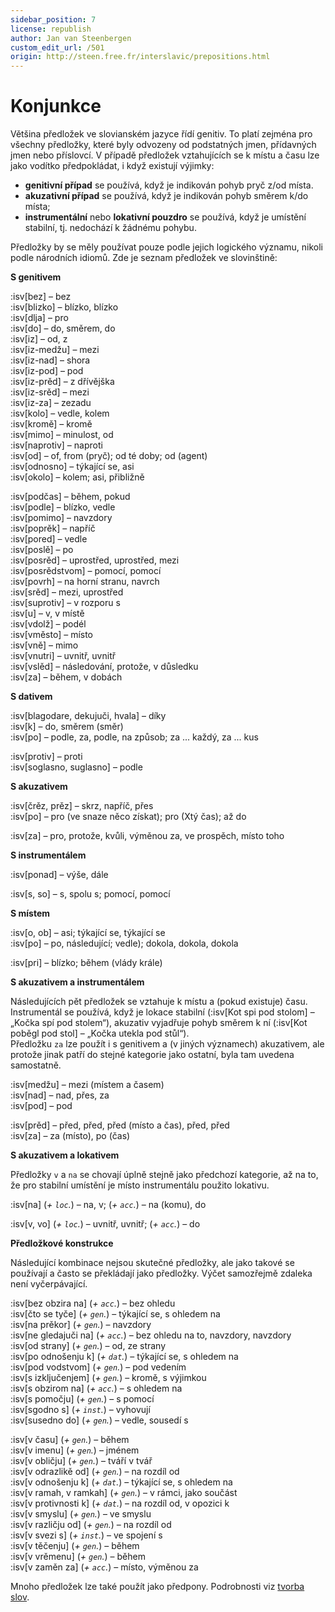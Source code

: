 ```yaml
---
sidebar_position: 7
license: republish
author: Jan van Steenbergen
custom_edit_url: /501
origin: http://steen.free.fr/interslavic/prepositions.html
---
```


# Konjunkce

Většina předložek ve slovianském jazyce řídí genitiv. To platí zejména pro všechny předložky, které byly odvozeny od podstatných jmen, přídavných jmen nebo příslovcí. V případě předložek vztahujících se k místu a času lze jako vodítko předpokládat, i když existují výjimky:

- **genitivní případ** se používá, když je indikován pohyb pryč z/od místa.
- **akuzativní případ** se používá, když je indikován pohyb směrem k/do místa;
- **instrumentální** nebo **lokativní pouzdro** se používá, když je umístění stabilní, tj. nedochází k žádnému pohybu.

Předložky by se měly používat pouze podle jejich logického významu, nikoli podle národních idiomů. Zde je seznam předložek ve slovinštině:

**S genitivem**

:isv[bez] – bez\
:isv[blizko] – blízko, blízko\
:isv[dlja] – pro\
:isv[do] – do, směrem, do\
:isv[iz] – od, z\
:isv[iz-medžu] – mezi\
:isv[iz-nad] – shora\
:isv[iz-pod] – pod\
:isv[iz-prěd] – z dřívějška\
:isv[iz-srěd] – mezi\
:isv[iz-za] – zezadu\
:isv[kolo] – vedle, kolem\
:isv[kromě] – kromě\
:isv[mimo] – minulost, od\
:isv[naprotiv] – naproti\
:isv[od] – of, from (pryč); od té doby; od (agent)\
:isv[odnosno] – týkající se, asi\
:isv[okolo] – kolem; asi, přibližně

:isv[podčas] – během, pokud\
:isv[podle] – blízko, vedle\
:isv[pomimo] – navzdory\
:isv[poprěk] – napříč\
:isv[pored] – vedle\
:isv[poslě] – po\
:isv[posrěd] – uprostřed, uprostřed, mezi\
:isv[posrědstvom] – pomocí, pomocí\
:isv[povrh] – na horní stranu, navrch\
:isv[srěd] – mezi, uprostřed\
:isv[suprotiv] – v rozporu s\
:isv[u] – v, v místě\
:isv[vdolž] – podél\
:isv[vměsto] – místo\
:isv[vně] – mimo\
:isv[vnutri] – uvnitř, uvnitř\
:isv[vslěd] – následování, protože, v důsledku\
:isv[za] – během, v dobách

**S dativem**

:isv[blagodare, dekujuči, hvala] – díky\
:isv[k] – do, směrem (směr)\
:isv[po] – podle, za, podle, na způsob; za ... každý, za ... kus

:isv[protiv] – proti\
:isv[soglasno, suglasno] – podle

**S akuzativem**

:isv[črěz, prěz] – skrz, napříč, přes\
:isv[po] – pro (ve snaze něco získat); pro (Xtý čas); až do

:isv[za] – pro, protože, kvůli, výměnou za, ve prospěch, místo toho

**S instrumentálem**

:isv[ponad] – výše, dále

:isv[s, so] – s, spolu s; pomocí, pomocí

**S místem**

:isv[o, ob] – asi; týkající se, týkající se\
:isv[po] – po, následující; vedle); dokola, dokola, dokola

:isv[pri] – blízko; během (vlády krále)

**S akuzativem a instrumentálem**

Následujících pět předložek se vztahuje k místu a (pokud existuje) času. Instrumentál se používá, když je lokace stabilní (:isv[Kot spi pod stolom] – „Kočka spí pod stolem“), akuzativ vyjadřuje pohyb směrem k ní (:isv[Kot poběgl pod stol] – „Kočka utekla pod stůl“).\
Předložku `za` lze použít i s genitivem a (v jiných významech) akuzativem, ale protože jinak patří do stejné kategorie jako ostatní, byla tam uvedena samostatně.

:isv[medžu] – mezi (místem a časem)\
:isv[nad] – nad, přes, za\
:isv[pod] – pod

:isv[prěd] – před, před, před (místo a čas), před, před\
:isv[za] – za (místo), po (čas)

**S akuzativem a lokativem**

Předložky `v` a `na` se chovají úplně stejně jako předchozí kategorie, až na to, že pro stabilní umístění je místo instrumentálu použito lokativu.

:isv[na] (_+ `loc`._) – na, v; (_+ `acc`._) – na (komu), do

:isv[v, vo] (_+ `loc`._) – uvnitř, uvnitř; (_+ `acc`._) – do

**Předložkové konstrukce**

Následující kombinace nejsou skutečné předložky, ale jako takové se používají a často se překládají jako předložky. Výčet samozřejmě zdaleka není vyčerpávající.

:isv[bez obzira na] (_+ `acc`._) – bez ohledu\
:isv[čto se tyče] (_+ `gen`._) – týkající se, s ohledem na\
:isv[na prěkor] (_+ `gen`._) – navzdory\
:isv[ne gledajuči na] (_+ `acc`._) – bez ohledu na to, navzdory, navzdory\
:isv[od strany] (_+ `gen`._) – od, ze strany\
:isv[po odnošenju k] (_+ `dat`._) – týkající se, s ohledem na\
:isv[pod vodstvom] (_+ `gen`._) – pod vedením\
:isv[s izključenjem] (_+ `gen`._) – kromě, s výjimkou\
:isv[s obzirom na] (_+ `acc`._) – s ohledem na\
:isv[s pomočju] (_+ `gen`._) – s pomocí\
:isv[sgodno s] (_+ `inst`._) – vyhovují\
:isv[susedno do] (_+ `gen`._) – vedle, sousedí s

:isv[v času] (_+ `gen`._) – během\
:isv[v imenu] (_+ `gen`._) – jménem\
:isv[v obličju] (_+ `gen`._) – tváří v tvář\
:isv[v odrazlikě od] (_+ `gen`._) – na rozdíl od\
:isv[v odnošenju k] (_+ `dat`._) – týkající se, s ohledem na\
:isv[v ramah, v ramkah] (_+ `gen`._) – v rámci, jako součást\
:isv[v protivnosti k] (_+ `dat`._) – na rozdíl od, v opozici k\
:isv[v smyslu] (_+ `gen`._) – ve smyslu\
:isv[v različju od] (_+ `gen`._) – na rozdíl od\
:isv[v svezi s] (_+ `inst`._) – ve spojení s\
:isv[v těčenju] (_+ `gen`._) – během\
:isv[v vrěmenu] (_+ `gen`._) – během\
:isv[v zaměn za] (_+ `acc`._) – místo, výměnou za

Mnoho předložek lze také použít jako předpony. Podrobnosti viz [tvorba slov][1].

[1]: ../vocabulary/word-formation.mdx#prefixes

